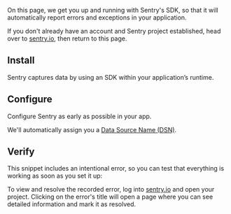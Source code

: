 <PlatformContent includePath="getting-started-primer" />

On this page, we get you up and running with Sentry's SDK, so that it will automatically report errors and exceptions in your application.

<Note>
<markdown>

If you don't already have an account and Sentry project established, head over to [sentry.io](https://sentry.io/signup/), then return to this page.

</markdown>
</Note>

<PlatformContent includePath="framework-list" />

## Install

Sentry captures data by using an SDK within your application’s runtime.

<PlatformContent includePath="getting-started-install" />

## Configure

Configure Sentry as early as possible in your app.

<PlatformContent includePath="getting-started-config" />

<Note><markdown>

We'll automatically assign you a [Data Source Name (DSN)](/product/sentry-basics/dsn-explainer/).

</markdown></Note>

## Verify

This snippet includes an intentional error, so you can test that everything is working as soon as you set it up:

<PlatformContent includePath="getting-started-verify" />

To view and resolve the recorded error, log into [sentry.io](https://sentry.io) and open your project. Clicking on the error's title will open a page where you can see detailed information and mark it as resolved.

<PageGrid header="Next Steps" nextSteps />
